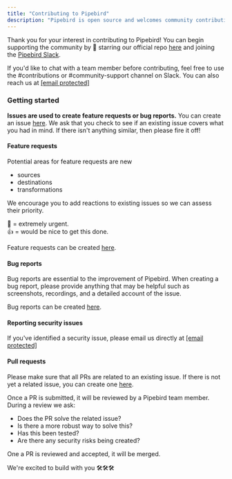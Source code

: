 ```yaml
---
title: "Contributing to Pipebird"
description: "Pipebird is open source and welcomes community contributions"
---
```


Thank you for your interest in contributing to Pipebird! You can begin supporting the community by 🌟 starring our official repo [here](https://github.com/Realize-Engineering/pipebird) and joining the [Pipebird Slack](https://join.slack.com/t/pipebirdcommunity/shared%5Finvite/zt-1emvmxdk6-jBc9qXDDgeLhinJ8ktOgHg).

If you'd like to chat with a team member before contributing, feel free to use the #contributions or #community-support channel on Slack. You can also reach us at [\[email protected\]](/cdn-cgi/l/email-protection)

### Getting started

**Issues are used to create feature requests or bug reports.** You can create an issue [here](https://github.com/pipebird/pipebird/issues). We ask that you check to see if an existing issue covers what you had in mind. If there isn't anything similar, then please fire it off!

#### Feature requests

Potential areas for feature requests are new

* sources
* destinations
* transformations

We encourage you to add reactions to existing issues so we can assess their priority.

👀 = extremely urgent.  
👍 = would be nice to get this done.

Feature requests can be created [here](https://github.com/pipebird/pipebird/issues/new?assignees=&labels=&template=feature%5Frequest.md&title=).

#### Bug reports

‌Bug reports are essential to the improvement of Pipebird. When creating a bug report, please provide anything that may be helpful such as screenshots, recordings, and a detailed account of the issue.

Bug reports can be created [here](https://github.com/pipebird/pipebird/issues/new?assignees=&labels=&template=bug%5Freport.md&title=).

#### Reporting security issues

If you've identified a security issue, please email us directly at [\[email protected\]](/cdn-cgi/l/email-protection)

#### Pull requests

Please make sure that all PRs are related to an existing issue. If there is not yet a related issue, you can create one [here](https://github.com/pipebird/pipebird/issues).

Once a PR is submitted, it will be reviewed by a Pipebird team member. During a review we ask:

* Does the PR solve the related issue?
* Is there a more robust way to solve this?
* Has this been tested?
* Are there any security risks being created?

One a PR is reviewed and accepted, it will be merged.

We're excited to build with you 🛠🛠🛠